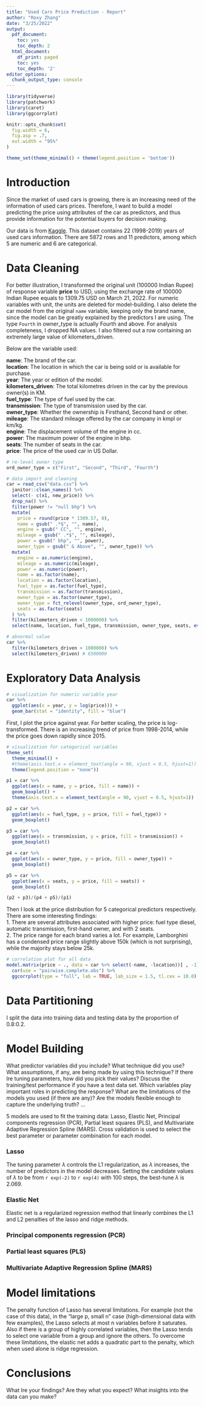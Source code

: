 ```yaml
---
title: "Used Cars Price Prediction - Report"
author: "Roxy Zhang"
date: "3/25/2022"
output:
  pdf_document:
    toc: yes
    toc_depth: 2
  html_document:
    df_print: paged
    toc: yes
    toc_depth: '2'
editor_options: 
  chunk_output_type: console
---
```


\newpage

```r
library(tidyverse)
library(patchwork)
library(caret)
library(ggcorrplot)

knitr::opts_chunk$set(
  fig.width = 6,
  fig.asp = .7,
  out.width = "95%"
)

theme_set(theme_minimal() + theme(legend.position = 'bottom'))
```


# Introduction

Since the market of used cars is growing, there is an increasing need of the information of used cars prices. Therefore, I want to build a model predicting the price using attributes of the car as predictors, and thus provide information for the potential buyers for decision making.  

Our data is from [Kaggle](https://www.kaggle.com/code/kuanghiu/used-cars-price-prediction). This dataset contains 22 (1998-2019) years of used cars information. There are 5872 rows and 11 predictors, among which 5 are numeric and 6 are categorical.  


# Data Cleaning

For better illustration, I transformed the original unit (100000 Indian Rupee) of response variable **price** to USD, using the exchange rate of 100000 Indian Rupee equals to 1309.75 USD on March 21, 2022. For numeric variables with unit, the units are deleted for model-building. I also delete the car model from the original `name` variable, keeping only the brand name, since the model can be greatly explained by the predictors I are using. The type `Fourth` in owner_type is actually Fourth and above. For analysis completeness, I dropped NA values. I also filtered out a row containing an extremely large value of kilometers_driven.  


Below are the variable used:

**name**: The brand of the car.  
**location**: The location in which the car is being sold or is available for purchase.  
**year**: The year or edition of the model.  
**kilometers_driven**: The total kilometres driven in the car by the previous owner(s) in KM.  
**fuel_type**: The type of fuel used by the car.  
**transmission**: The type of transmission used by the car.  
**owner_type**: Whether the ownership is Firsthand, Second hand or other.  
**mileage**: The standard mileage offered by the car company in kmpl or km/kg.  
**engine**: The displacement volume of the engine in cc.  
**power**: The maximum power of the engine in bhp.  
**seats**: The number of seats in the car.  
**price**: The price of the used car in US Dollar. 

```r
# re-level owner type
ord_owner_type = c("First", "Second", "Third", "Fourth")

# data import and cleaning
car = read_csv("data.csv") %>% 
  janitor::clean_names() %>% 
  select(- c(x1, new_price)) %>% 
  drop_na() %>% 
  filter(power != "null bhp") %>% 
  mutate(
    price = round(price * 1309.57, 0),
    name = gsub(" .*$", "", name),
    engine = gsub(" CC", "", engine),
    mileage = gsub(" .*$", "", mileage),
    power = gsub(" bhp", "", power),
    owner_type = gsub(" & Above", "", owner_type)) %>% 
  mutate(
    engine = as.numeric(engine),
    mileage = as.numeric(mileage),
    power = as.numeric(power),
    name = as.factor(name),
    location = as.factor(location),
    fuel_type = as.factor(fuel_type),
    transmission = as.factor(transmission),
    owner_type = as.factor(owner_type),
    owner_type = fct_relevel(owner_type, ord_owner_type),
    seats = as.factor(seats)
  ) %>% 
  filter(kilometers_driven < 1000000) %>% 
  select(name, location, fuel_type, transmission, owner_type, seats, everything())

# abnormal value
car %>% 
  filter(kilometers_driven > 1000000) %>% 
  select(kilometers_driven) # 6500000
```

# Exploratory Data Analysis

```r
# visualization for numeric variable year
car %>% 
  ggplot(aes(x = year, y = log(price))) + 
  geom_bar(stat = "identity", fill = "blue")
```

First, I plot the price against year. For better scaling, the price is log-transformed. There is an increasing trend of price from 1998-2014, while the price goes down rapidly since 2015.

```r
# visualization for categorical variables
theme_set(
  theme_minimal() +
  #theme(axis.text.x = element_text(angle = 90, vjust = 0.5, hjust=1)) + 
  theme(legend.position = "none"))

p1 = car %>% 
  ggplot(aes(x = name, y = price, fill = name)) +
  geom_boxplot() +
  theme(axis.text.x = element_text(angle = 90, vjust = 0.5, hjust=1))

p2 = car %>% 
  ggplot(aes(x = fuel_type, y = price, fill = fuel_type)) +
  geom_boxplot()

p3 = car %>% 
  ggplot(aes(x = transmission, y = price, fill = transmission)) +
  geom_boxplot()

p4 = car %>% 
  ggplot(aes(x = owner_type, y = price, fill = owner_type)) +
  geom_boxplot()

p5 = car %>% 
  ggplot(aes(x = seats, y = price, fill = seats)) +
  geom_boxplot()

(p2 + p3)/(p4 + p5)/(p1)
```

Then I look at the price distribution for 5 categorical predictors respectively. There are some interesting findings:  
1. There are several attributes associated with higher price: fuel type diesel, automatic transmission, first-hand owner, and with 2 seats.  
2. The price range for each brand varies a lot. For example, Lamborghini has a condensed price range slightly above 150k (which is not surprising), while the majority stays below 25k.

```r
# correlation plot for all data
model.matrix(price ~ ., data = car %>% select(-name, -location))[ , -1] %>% 
  cor(use = "pairwise.complete.obs") %>% 
  ggcorrplot(type = "full", lab = TRUE, lab_size = 1.5, tl.cex = 10.0)
```



# Data Partitioning

I split the data into training data and testing data by the proportion of 0.8:0.2.


# Model Building

What predictor variables did you include?
What technique did you use? What assumptions, if any, are being made by using this technique?
If there Ire tuning parameters, how did you pick their values?
Discuss the training/test performance if you have a test data set.
Which variables play important roles in predicting the response?
What are the limitations of the models you used (if there are any)? Are the models flexible enough to capture the underlying truth?
...


5 models are used to fit the training data: Lasso, Elastic Net, Principal components regression (PCR), Partial least squares (PLS), and Multivariate Adaptive Regression Spline (MARS). Cross validation is used to select the best parameter or parameter combination for each model.


### Lasso

The tuning parameter $\lambda$ controls the L1 regularization, as $\lambda$ increases, the number of predictors in the model decreases. Setting the candidate values of $\lambda$ to be from `r exp(-2)` to `r exp(4)` with 100 steps, the best-tune $\lambda$ is 2.069. 

### Elastic Net

Elastic net is a regularized regression method that linearly combines the L1 and L2 penalties of the lasso and ridge methods.

### Principal components regression (PCR)


### Partial least squares (PLS)


### Multivariate Adaptive Regression Spline (MARS)



# Model limitations

The penalty function of Lasso has several limitations. For example (not the case of this data), in the "large p, small n" case (high-dimensional data with few examples), the Lasso selects at most n variables before it saturates. Also if there is a group of highly correlated variables, then the Lasso tends to select one variable from a group and ignore the others. To overcome these limitations, the elastic net adds a quadratic part to the penalty, which when used alone is ridge regression.

# Conclusions

What Ire your findings? Are they what you expect? What insights into the data can you make?
